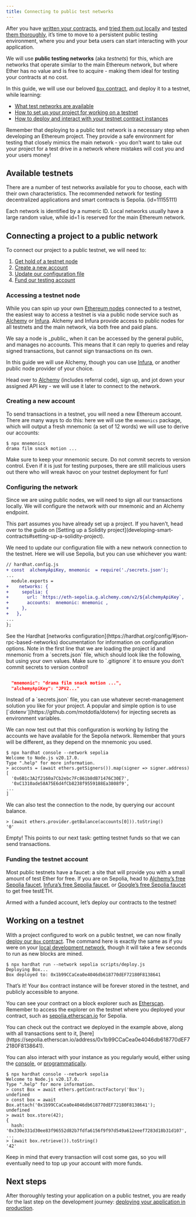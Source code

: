 ```yaml
---
title: Connecting to public test networks
---
```


After you have [written your contracts](developing-smart-contracts), and [tried them out locally](deploying-and-interacting) and [tested them thoroughly](writing-automated-tests), it’s time to move to a persistent public testing environment, where you and your beta users can start interacting with your application.

We will use **public testing networks** (aka _testnets_) for this, which are networks that operate similar to the main Ethereum network, but where Ether has no value and is free to acquire - making them ideal for testing your contracts at no cost.

In this guide, we will use our beloved [`Box` contract](developing-smart-contracts#box-contract), and deploy it to a testnet, while learning:

* [What test networks are available](#available-testnets)
* [How to set up your project for working on a testnet](#connecting-a-project-to-a-public-network)
* [How to deploy and interact with your testnet contract instances](#working-on-a-testnet)

Remember that deploying to a public test network is a necessary step when developing an Ethereum project. They provide a safe environment for testing that closely mimics the main network - you don’t want to take out your project for a test drive in a network where mistakes will cost you and your users money!

## Available testnets

There are a number of test networks available for you to choose, each with their own characteristics. The recommended network for testing decentralized applications and smart contracts is Sepolia. (id=11155111)

<Callout>
Each network is identified by a numeric ID. Local networks usually have a large random value, while id=1 is reserved for the main Ethereum network.
</Callout>

## Connecting a project to a public network

To connect our project to a public testnet, we will need to:

1. [Get hold of a testnet node](#accessing-a-testnet-node)
2. [Create a new account](#creating-a-new-account)
3. [Update our configuration file](#configuring-the-network)
4. [Fund our testing account](#funding-the-testnet-account)

### Accessing a testnet node

While you can spin up your own [Ethereum nodes](https://ethereum.org/en/developers/docs/nodes-and-clients/run-a-node/) connected to a testnet, the easiest way to access a testnet is via a public node service such as [Alchemy](https://alchemy.com/) or [Infura](https://infura.io). Alchemy and Infura provide access to public nodes for all testnets and the main network, via both free and paid plans.

<Callout>
We say a node is _public_ when it can be accessed by the general public, and manages no accounts. This means that it can reply to queries and relay signed transactions, but cannot sign transactions on its own.
</Callout>

In this guide we will use Alchemy, though you can use [Infura](https://infura.io/), or another public node provider of your choice.

Head over to [Alchemy](https://dashboard.alchemyapi.io/signup?referral=53fcee38-b894-4d5f-bd65-885d241f8d29) (includes referral code), sign up, and jot down your assigned API key - we will use it later to connect to the network.

### Creating a new account

To send transactions in a testnet, you will need a new Ethereum account. There are many ways to do this: here we will use the `mnemonics` package, which will output a fresh mnemonic (a set of 12 words) we will use to derive our accounts:

```console
$ npx mnemonics
drama film snack motion ...
```

<Callout type='warn'>
Make sure to keep your mnemonic secure. Do not commit secrets to version control. Even if it is just for testing purposes, there are still malicious users out there who will wreak havoc on your testnet deployment for fun!
</Callout>

### Configuring the network

Since we are using public nodes, we will need to sign all our transactions locally. We will configure the network with our mnemonic and an Alchemy endpoint.

<Callout>
This part assumes you have already set up a project. If you haven’t, head over to the guide on [Setting up a Solidity project](developing-smart-contracts#setting-up-a-solidity-project).
</Callout>

We need to update our configuration file with a new network connection to the testnet. Here we will use Sepolia, but you can use whichever you want:
```diff
// hardhat.config.js
+ const  alchemyApiKey, mnemonic  = require('./secrets.json');
...
  module.exports =
+    networks: {
+     sepolia: {
+       url: `https://eth-sepolia.g.alchemy.com/v2/${alchemyApiKey`,
+       accounts:  mnemonic: mnemonic ,
+     },
+   },
...
};
```

<Callout>
See the Hardhat [networks configuration](https://hardhat.org/config/#json-rpc-based-networks) documentation for information on configuration options.
</Callout>
Note in the first line that we are loading the project id and mnemonic from a `secrets.json` file, which should look like the following, but using your own values. Make sure to `.gitignore` it to ensure you don’t commit secrets to version control!

```json

  "mnemonic": "drama film snack motion ...",
  "alchemyApiKey": "JPV2..."

```

<Callout>
Instead of a `secrets.json` file, you can use whatever secret-management solution you like for your project. A popular and simple option is to use [`dotenv`](https://github.com/motdotla/dotenv) for injecting secrets as environment variables.
</Callout>

We can now test out that this configuration is working by listing the accounts we have available for the Sepolia network. Remember that yours will be different, as they depend on the mnemonic you used.

```console
$ npx hardhat console --network sepolia
Welcome to Node.js v20.17.0.
Type ".help" for more information.
> accounts = (await ethers.getSigners()).map(signer => signer.address)
[
  '0x6B1c3A2f2160a7Cb2ebc7Fc861b8dB71476C30E7',
  '0xC1310ade58A75E6d4fCb8238f9559188Ea3808f9',
...
]
```
We can also test the connection to the node, by querying our account balance.
```console
> (await ethers.provider.getBalance(accounts[0])).toString()
'0'
```

Empty! This points to our next task: getting testnet funds so that we can send transactions.

### Funding the testnet account

Most public testnets have a faucet: a site that will provide you with a small amount of test Ether for free. If you are on Sepolia, head to [Alchemy’s free Sepolia faucet](https://www.alchemy.com/faucets/ethereum-sepolia), [Infura’s free Sepolia faucet](https://www.infura.io/faucet), or [Google’s free Sepolia faucet](https://cloud.google.com/application/web3/faucet/ethereum/sepolia) to get free testETH.

Armed with a funded account, let’s deploy our contracts to the testnet!

## Working on a testnet

With a project configured to work on a public testnet, we can now finally [deploy our `Box` contract](:deploying-and-interacting.adoc#deploying-a-smart-contract). The command here is exactly the same as if you were on your [local development network](:deploying-and-interacting.adoc#local-blockchain), though it will take a few seconds to run as new blocks are mined.

```console
$ npx hardhat run --network sepolia scripts/deploy.js
Deploying Box...
Box deployed to: 0x1b99CCaCea0e4046db618770dEF72180F8138641
```

That’s it! Your `Box` contract instance will be forever stored in the testnet, and publicly accessible to anyone.

You can see your contract on a block explorer such as [Etherscan](https://etherscan.io/). Remember to access the explorer on the testnet where you deployed your contract, such as [sepolia.etherscan.io](https://sepolia.etherscan.io) for Sepolia.

<Callout>
You can check out the contract we deployed in the example above, along with all transactions sent to it, [here](https://sepolia.etherscan.io/address/0x1b99CCaCea0e4046db618770dEF72180F8138641).
</Callout>

You can also interact with your instance as you regularly would, either using the [console](:deploying-and-interacting.adoc#interacting-from-the-console), or [programmatically](:deploying-and-interacting.adoc#interacting-programatically).

```console
$ npx hardhat console --network sepolia
Welcome to Node.js v20.17.0.
Type ".help" for more information.
> const Box = await ethers.getContractFactory('Box');
undefined
> const box = await Box.attach('0x1b99CCaCea0e4046db618770dEF72180F8138641');
undefined
> await box.store(42);
{
  hash: '0x330e331d30ee83f96552d82b7fdfa6156f9f97d549a612eeef7283d18b31d107',
...
> (await box.retrieve()).toString()
'42'
```
Keep in mind that every transaction will cost some gas, so you will eventually need to top up your account with more funds.

## Next steps

After thoroughly testing your application on a public testnet, you are ready for the last step on the development journey: [deploying your application in production](preparing-for-mainnet).
